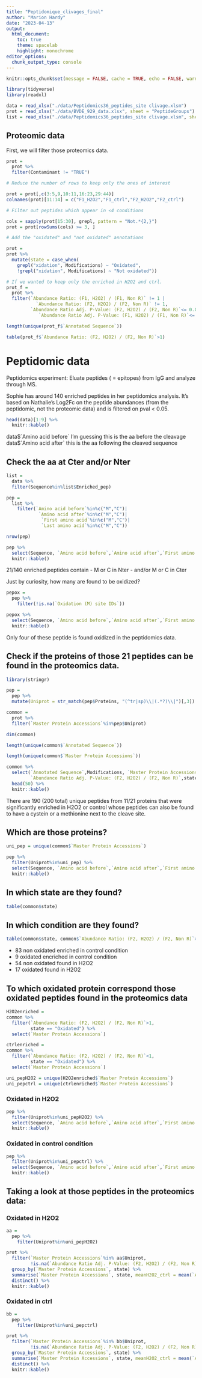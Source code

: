 ```yaml
---
title: "Peptidomique_clivages_final"
author: "Marion Hardy"
date: "2023-04-13"
output: 
  html_document:
    toc: true 
    theme: spacelab 
    highlight: monochrome
editor_options: 
  chunk_output_type: console
---
```


```r
knitr::opts_chunk$set(message = FALSE, cache = TRUE, echo = FALSE, warning = F, cache.lazy = F)

library(tidyverse)
library(readxl)

```

```r

data = read_xlsx("./data/Peptidomics36_peptides_site clivage.xlsm")
prot = read_xlsx("./data/BVDE_929_data.xlsx", sheet = "PeptideGroups")
list = read_xlsx("./data/Peptidomics36_peptides_site clivage.xlsm", sheet = "enriched_pep")

```

## Proteomic data

First, we will filter those proteomics data.

```r

prot = 
  prot %>% 
  filter(Contaminant != "TRUE")

# Reduce the number of rows to keep only the ones of interest

prot = prot[,c(3:5,9,10:11,16:23,29:44)]
colnames(prot)[11:14] = c("F1_H2O2","F1_ctrl","F2_H2O2","F2_ctrl")

# Filter out peptides which appear in <4 conditions

cols = sapply(prot[15:30], grepl, pattern = "Not.*{2,}")
prot = prot[rowSums(cols) >= 3, ]

# Add the "oxidated" and "not oxidated" annotations

prot =
prot %>%
  mutate(state = case_when(
    grepl("xidation", Modifications) ~ "Oxidated",
    !grepl("xidation", Modifications) ~ "Not oxidated"))


```


```r

# If we wanted to keep only the enriched in H2O2 and ctrl. 
prot_f =
  prot %>% 
  filter(`Abundance Ratio: (F1, H2O2) / (F1, Non R)` != 1 |
           `Abundance Ratio: (F2, H2O2) / (F2, Non R)` != 1,
         `Abundance Ratio Adj. P-Value: (F2, H2O2) / (F2, Non R)`<= 0.05|
            `Abundance Ratio Adj. P-Value: (F1, H2O2) / (F1, Non R)`<= 0.05)

length(unique(prot_f$`Annotated Sequence`))

table(prot_f$`Abundance Ratio: (F2, H2O2) / (F2, Non R)`>1)

```

# Peptidomic data

Peptidomics experiment: Eluate peptides ( = epitopes) from IgG and analyze through MS.

Sophie has around 140 enriched peptides in her peptidomics analysis. 
It's based on Nathalie's Log2Fc on the peptide abundances (from the peptidomic, not the proteomic data) and is filtered on pval < 0.05. 

```r
head(data)[1:9] %>% 
  knitr::kable()
```

data\$\`Amino acid before\` I'm guessing this is the aa before the cleavage
data\$\`Amino acid after\` this is the aa following the cleaved sequence

## Check the aa at Cter and/or Nter

```r

list = 
  data %>% 
  filter(Sequence%in%list$Enriched_pep)

pep = 
  list %>% 
    filter(`Amino acid before`%in%c("M","C")|
            `Amino acid after`%in%c("M","C")|
             `First amino acid`%in%c("M","C")|
             `Last amino acid`%in%c("M","C"))

nrow(pep)

pep %>% 
  select(Sequence, `Amino acid before`,`Amino acid after`,`First amino acid`, `Last amino acid`,Proteins, `Oxidation (M) site IDs`) %>% 
  knitr::kable()

```

21/140 enriched peptides contain
- M or C in Nter
- and/or M or C in Cter

Just by curiosity, how many are found to be oxidized?

```r

pepox =
  pep %>% 
    filter(!is.na(`Oxidation (M) site IDs`))

pepox %>% 
  select(Sequence, `Amino acid before`,`Amino acid after`,`First amino acid`, `Last amino acid`,Proteins, `Oxidation (M) site IDs`) %>% 
  knitr::kable()

```

Only four of these peptide is found oxidized in the peptidomics data.

## Check if the proteins of those 21 peptides can be found in the proteomics data.


```r
library(stringr)

pep =
  pep %>%
  mutate(Uniprot = str_match(pep$Proteins, "(^tr|sp)\\|(.*?)\\|")[,3])

common =  
  prot %>% 
  filter(`Master Protein Accessions`%in%pep$Uniprot)

dim(common)

length(unique(common$`Annotated Sequence`))

length(unique(common$`Master Protein Accessions`))

common %>%
  select(`Annotated Sequence`,Modifications, `Master Protein Accessions`, `Abundance Ratio: (F2, H2O2) / (F2, Non R)`,
         `Abundance Ratio Adj. P-Value: (F2, H2O2) / (F2, Non R)`,state) %>% 
  head(50) %>% 
  knitr::kable()

```

There are 190 (200 total) unique peptides from 11/21 proteins that were significantly enriched in H2O2 or control whose peptides can also be found to have a cystein or a methionine next to the cleave site.

## Which are those proteins?

```r

uni_pep = unique(common$`Master Protein Accessions`)

pep %>%
  filter(Uniprot%in%uni_pep) %>% 
  select(Sequence, `Amino acid before`,`Amino acid after`,`First amino acid`, `Last amino acid`,Proteins, `Oxidation (M) site IDs`) %>% 
  knitr::kable()

```


## In which state are they found?

```r

table(common$state)

```

## In which condition are they found?

```r

table(common$state, common$`Abundance Ratio: (F2, H2O2) / (F2, Non R)`>1)

```

- 83 non oxidated enriched in control condition
- 9 oxidated encriched in control condition
- 54 non oxidated found in H2O2
- 17 oxidated found in H2O2


## To which oxidated protein correspond those oxidated peptides found in the proteomics data

```r

H2O2enriched = 
common %>% 
  filter(`Abundance Ratio: (F2, H2O2) / (F2, Non R)`>1,
         state == "Oxidated") %>% 
  select(`Master Protein Accessions`)

ctrlenriched = 
common %>% 
  filter(`Abundance Ratio: (F2, H2O2) / (F2, Non R)`<1,
         state == "Oxidated") %>% 
  select(`Master Protein Accessions`)

uni_pepH2O2 = unique(H2O2enriched$`Master Protein Accessions`)
uni_pepctrl = unique(ctrlenriched$`Master Protein Accessions`)


```

### Oxidated in H2O2

```r
pep %>%
  filter(Uniprot%in%uni_pepH2O2) %>% 
  select(Sequence, `Amino acid before`,`Amino acid after`,`First amino acid`, `Last amino acid`,Proteins, `Oxidation (M) site IDs`) %>% 
  knitr::kable()
```

### Oxidated in control condition

```r
pep %>%
  filter(Uniprot%in%uni_pepctrl) %>% 
  select(Sequence, `Amino acid before`,`Amino acid after`,`First amino acid`, `Last amino acid`,Proteins, `Oxidation (M) site IDs`) %>% 
  knitr::kable()
```

## Taking a look at those peptides in the proteomics data:

### Oxidated in H2O2

```r

aa =
  pep %>%
    filter(Uniprot%in%uni_pepH2O2)

prot %>% 
  filter(`Master Protein Accessions`%in% aa$Uniprot,
         !is.na(`Abundance Ratio Adj. P-Value: (F2, H2O2) / (F2, Non R)`)) %>% 
  group_by(`Master Protein Accessions`, state) %>% 
  summarise(`Master Protein Accessions`, state, meanH2O2_ctrl = mean(`Abundance Ratio: (F2, H2O2) / (F2, Non R)`)) %>% 
  distinct() %>% 
  knitr::kable()

```

### Oxidated in ctrl

```r
bb =
  pep %>%
    filter(Uniprot%in%uni_pepctrl)

prot %>% 
  filter(`Master Protein Accessions`%in% bb$Uniprot,
         !is.na(`Abundance Ratio Adj. P-Value: (F2, H2O2) / (F2, Non R)`)) %>% 
  group_by(`Master Protein Accessions`, state) %>% 
  summarise(`Master Protein Accessions`, state, meanH2O2_ctrl = mean(`Abundance Ratio: (F2, H2O2) / (F2, Non R)`)) %>% 
  distinct() %>% 
  knitr::kable()

```


